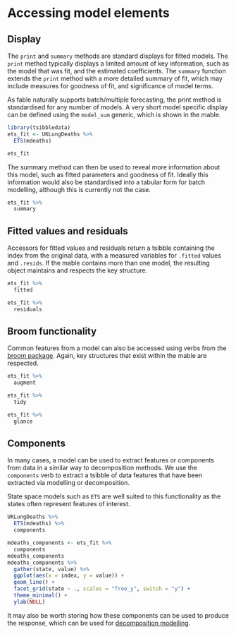 # Accessing model elements

## Display

The `print` and `summary` methods are standard displays for fitted models. The `print` method typically displays a limited amount of key information, such as the model that was fit, and the estimated coefficients. The `summary` function extends the `print` method with a more detailed summary of fit, which may include measures for goodness of fit, and significance of model terms.

As fable naturally supports batch/multiple forecasting, the print method is standardised for any number of models. A very short model specific display can be defined using the `model_sum` generic, which is shown in the mable.

```r
library(tsibbledata)
ets_fit <- UKLungDeaths %>% 
  ETS(mdeaths)
```
```r
ets_fit
```

The summary method can then be used to reveal more information about this model, such as fitted parameters and goodness of fit. Ideally this information would also be standardised into a tabular form for batch modelling, although this is currently not the case.
```r
ets_fit %>% 
  summary
```

## Fitted values and residuals

Accessors for fitted values and residuals return a tsibble containing the index from the original data, with a measured variables for `.fitted` values and `.resids`. If the mable contains more than one model, the resulting object maintains and respects the key structure.

```r
ets_fit %>% 
  fitted
```

```r
ets_fit %>% 
  residuals
```

## Broom functionality

Common features from a model can also be accessed using verbs from the [broom package](https://github.com/tidymodels/broom). Again, key structures that exist within the mable are respected.

```r
ets_fit %>% 
  augment
```
```r
ets_fit %>% 
  tidy
```
```r
ets_fit %>% 
  glance
```

## Components

In many cases, a model can be used to extract features or components from data in a similar way to decomposition methods. We use the `components` verb to extract a tsibble of data features that have been extracted via modelling or decomposition.

State space models such as `ETS` are well suited to this functionality as the states often represent features of interest.
```r
UKLungDeaths %>% 
  ETS(mdeaths) %>% 
  components
```
```r
mdeaths_components <- ets_fit %>% 
  components
mdeaths_components
mdeaths_components %>% 
  gather(state, value) %>% 
  ggplot(aes(x = index, y = value)) + 
  geom_line() + 
  facet_grid(state ~ ., scales = "free_y", switch = "y") + 
  theme_minimal() + 
  ylab(NULL)
```

It may also be worth storing how these components can be used to produce the response, which can be used for [decomposition modelling](https://mitchelloharawild.github.io/tidy-forecasting-principles/advanced.html#decomposition).
